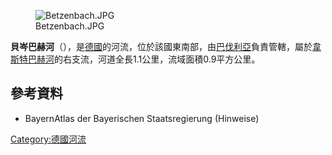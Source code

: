 {{Onesource|time=2020-08-23T06:59:52+00:00}}
{{Coord|50|5|18.43|N|9|14|36.46|E|display=title}}
[[Image:Betzenbach.JPG|right]]

'''貝岑巴赫河'''（{{lang-de|Betzenbach}}），是[[德國|德國]]的河流，位於該國東南部，由[[巴伐利亞|巴伐利亞]]負責管轄，屬於[[韋斯特巴赫河_(卡爾河支流)|韋斯特巴赫河]]的右支流，河道全長1.1公里，流域面積0.9平方公里。

==參考資料==
* BayernAtlas der Bayerischen Staatsregierung (Hinweise)

{{Germany-geo-stub}}
[[Category:德國河流|Category:德國河流]]
